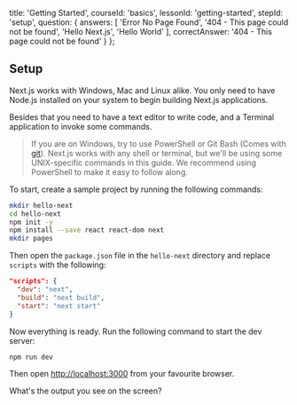 
  title: 'Getting Started',
  courseId: 'basics',
  lessonId: 'getting-started',
  stepId: 'setup',
  question: {
    answers: [
      'Error No Page Found',
      '404 - This page could not be found',
      'Hello Next.js',
      'Hello World'
    ],
    correctAnswer: '404 - This page could not be found'
  }
};

## Setup

Next.js works with Windows, Mac and Linux alike. You only need to have Node.js installed on your system to begin building Next.js applications.

Besides that you need to have a text editor to write code, and a Terminal application to invoke some commands.

> If you are on Windows, try to use PowerShell or Git Bash (Comes with [git](https://git-scm.com/downloads)).
> Next.js works with any shell or terminal, but we'll be using some UNIX-specific commands in this guide.
> We recommend using PowerShell to make it easy to follow along.

To start, create a sample project by running the following commands:

```bash
mkdir hello-next
cd hello-next
npm init -y
npm install --save react react-dom next
mkdir pages
```

Then open the `package.json` file in the `hello-next` directory and replace `scripts` with the following:

```json
"scripts": {
  "dev": "next",
  "build": "next build",
  "start": "next start"
}
```

Now everything is ready. Run the following command to start the dev server:

```bash
npm run dev
```

Then open [http://localhost:3000](http://localhost:3000/) from your favourite browser.

What's the output you see on the screen?

